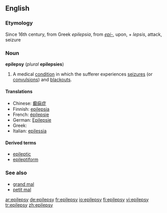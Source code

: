 ==English==

===Etymology===
Since 16th century, from Greek ''epilepsia'', from ''[[epi-]]'', upon, + ''lepsis'', attack, seizure

===Noun===
{{wikipedia}}
'''epilepsy''' (''plural'' '''epilepsies''')

# {{pathology}} A medical [[condition]] in which the sufferer experiences [[seizure]]s (or [[convulsion]]s) and [[blackout]]s.

====Translations====
*Chinese: [[癫痫症]]
*Finnish: [[epilepsia]]
*French: [[épilepsie]] {{f}}
*German: [[Epilepsie]] {{f}}
*Greek: {{t+|el|επιληψία|f}}
*Italian: [[epilessia]] {{f}}

====Derived terms====
*[[epileptic]]
*[[epileptiform]]

===See also===
*[[grand mal]]
*[[petit mal]]

[[ar:epilepsy]]
[[de:epilepsy]]
[[fr:epilepsy]]
[[io:epilepsy]]
[[fi:epilepsy]]
[[vi:epilepsy]]
[[tr:epilepsy]]
[[zh:epilepsy]]